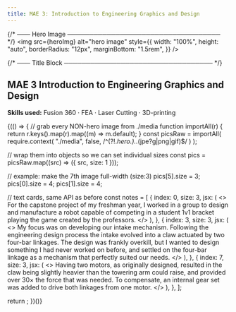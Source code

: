 ```yaml
---
title: MAE 3: Introduction to Engineering Graphics and Design
---
```



{/* ─── Hero Image ─────────────────────────────────── */}
<img
  src={heroImg}
  alt="hero image"
  style={{
    width: "100%",
    height: "auto",
    borderRadius: "12px",
    marginBottom: "1.5rem",
  }}
/>

{/* ─── Title Block ────────────────────────────────── */}
## MAE 3 Introduction to Engineering Graphics and Design  
**Skills used:** Fusion 360 · FEA · Laser Cutting · 3D-printing

{(() => {
  // grab every NON-hero image from ./media
  function importAll(r) {
    return r.keys().map(r).map((m) => m.default);
  }
 const picsRaw = importAll(
  require.context(
    "./media",
    false,
    /^(?!.*hero\.).*\.(jpe?g|png|gif)$/
  )
);

  // wrap them into objects so we can set individual sizes
  const pics = picsRaw.map((src) => ({ src, size: 1 }));

  // example: make the 7th image full-width (size:3)
  pics[5].size = 3;
  pics[0].size = 4;
  pics[1].size = 4;

  // text cards, same API as before
  const notes = [
    {
      index: 0,
      size: 3,
      jsx: (
        <>
          For the capstone project of my freshman year, I worked in a group to
          design and manufacture a robot capable of competing in a student 1v1
          bracket playing the game created by the professors.
        </>
      ),
    },
    {
      index: 3,
      size: 3,
      jsx: (
        <>
          My focus was on developing our intake mechanism. Following the
          engineering design process the intake evolved into a claw actuated by
          two four-bar linkages. The design was frankly overkill, but I wanted
          to design something I had never worked on before, and settled on the
          four-bar linkage as a mechanism that perfectly suited our needs.
        </>
      ),
    },
    {
      index: 7,
      size: 3,
      jsx: (
        <>
          Having two motors, as originally designed, resulted in the claw being
          slightly heavier than the towering arm could raise, and provided over
          30× the force that was needed. To compensate, an internal gear set
          was added to drive both linkages from one motor.
        </>
      ),
    },
  ];

  return <GalleryFlex images={pics} textSlots={notes} />;
})()}